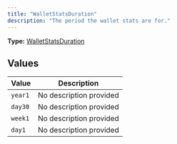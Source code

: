 ```yaml
---
title: "WalletStatsDuration"
description: "The period the wallet stats are for."
---
```


**Type:** [WalletStatsDuration](/api-reference/types/walletstatsduration)

## Values

| Value | Description |
|-------|-------------|
| `year1` | No description provided |
| `day30` | No description provided |
| `week1` | No description provided |
| `day1` | No description provided |


